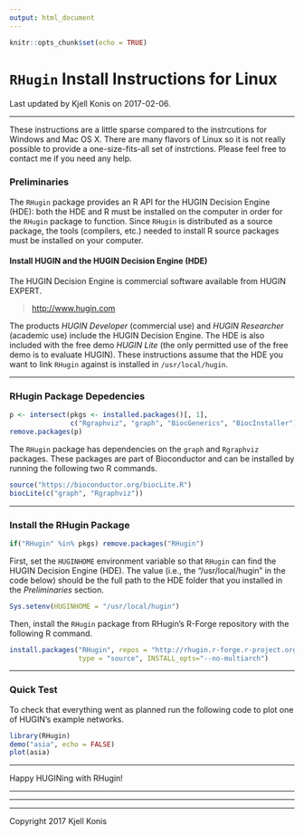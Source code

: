 ```yaml
---
output: html_document
---
```


```r
knitr::opts_chunk$set(echo = TRUE)
```

# `RHugin` Install Instructions for Linux
Last updated by Kjell Konis on 2017-02-06.


***

These instructions are a little sparse compared to the instrcutions for Windows and Mac OS X. There are many flavors of Linux so it is not really possible to provide a one-size-fits-all set of instrctions. Please feel free to contact me if you need any help.

### Preliminaries

The `RHugin` package provides an R API for the HUGIN Decision Engine (HDE): both the HDE and R must be installed on the computer in order for the `RHugin` package to function.  Since `RHugin` is distributed as a source package, the tools (compilers, etc.) needed to install R source packages must be installed on your computer.


#### Install HUGIN and the HUGIN Decision Engine (HDE)

The HUGIN Decision Engine is commercial software available from HUGIN EXPERT.

> [http://www.hugin.com](http://www.hugin.com)

The products *HUGIN Developer* (commercial use) and *HUGIN Researcher* (academic use) include the HUGIN Decision Engine. The HDE is also included with the free demo *HUGIN Lite* (the only permitted use of the free demo is to evaluate HUGIN). These instructions assume that the HDE you want to link `RHugin` against is installed in `/usr/local/hugin`.


***

### RHugin Package Depedencies

```r
p <- intersect(pkgs <- installed.packages()[, 1],
               c("Rgraphviz", "graph", "BiocGenerics", "BiocInstaller"))
remove.packages(p)
```

The `RHugin` package has dependencies on the `graph` and `Rgraphviz` packages.  These packages are part of Bioconductor and can be installed by running the following two R commands.

```r
source("https://bioconductor.org/biocLite.R")
biocLite(c("graph", "Rgraphviz"))
```


***

### Install the RHugin Package

```r
if("RHugin" %in% pkgs) remove.packages("RHugin")
```

First, set the `HUGINHOME` environment variable so that `RHugin` can find the HUGIN Decision Engine (HDE). The value (i.e., the "/usr/local/hugin" in the code below) should be the full path to the HDE folder that you installed in the *Preliminaries* section.

```r
Sys.setenv(HUGINHOME = "/usr/local/hugin")
```

Then, install the `RHugin` package from RHugin's R-Forge repository with the following R command.

```r
install.packages("RHugin", repos = "http://rhugin.r-forge.r-project.org",
                 type = "source", INSTALL_opts="--no-multiarch")
```


***

### Quick Test

To check that everything went as planned run the following code to plot one of HUGIN's example networks.

```r
library(RHugin)
demo("asia", echo = FALSE)
plot(asia)
```

***

Happy HUGINing with RHugin!


***
***
***

Copyright 2017 Kjell Konis









